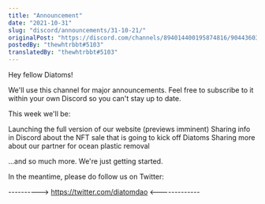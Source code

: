 ```yaml
---
title: "Announcement"
date: "2021-10-31"
slug: "discord/announcements/31-10-21/"
originalPost: "https://discord.com/channels/894014400195874816/904436030453727262/904436917632897075"
postedBy: "thewhtrbbt#5103"
translatedBy: "thewhtrbbt#5103"
---
```


Hey fellow Diatoms! 

We'll use this channel for major announcements. Feel free to subscribe to it within your own Discord so you can't stay up to date. 

This week we'll be: 

 Launching the full version of our website (previews imminent)
 Sharing info in Discord about the NFT sale that is going to kick off Diatoms
 Sharing more about our partner for ocean plastic removal

...and so much more. We're just getting started. 

In the meantime, please do follow us on Twitter: 

----------> https://twitter.com/diatomdao <-------------
